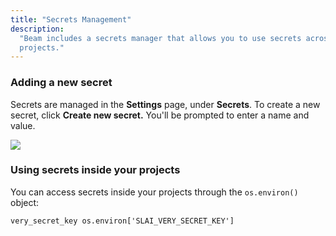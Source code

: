 ```yaml
---
title: "Secrets Management"
description:
  "Beam includes a secrets manager that allows you to use secrets across your
  projects."
---
```


### Adding a new secret

Secrets are managed in the **Settings** page, under **Secrets**. To create a new
secret, click **Create new secret.** You'll be prompted to enter a name and
value.

![](/img/beam/account/secrets-management.png)

### Using secrets inside your projects

You can access secrets inside your projects through the `os.environ()` object:

```
very_secret_key os.environ['SLAI_VERY_SECRET_KEY']
```
